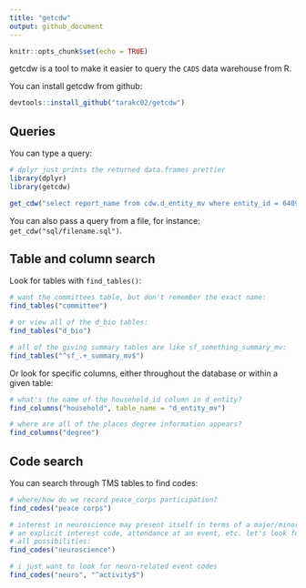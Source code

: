```yaml
---
title: "getcdw"
output: github_document
---
```


```r
knitr::opts_chunk$set(echo = TRUE)
```

getcdw is a tool to make it easier to query the `CADS` data warehouse from R.

You can install getcdw from github:

```r
devtools::install_github("tarakc02/getcdw")
```

## Queries

You can type a query:

```r
# dplyr just prints the returned data.frames prettier
library(dplyr)
library(getcdw)

get_cdw("select report_name from cdw.d_entity_mv where entity_id = 640993")
```

You can also pass a query from a file, for instance: `get_cdw("sql/filename.sql")`.

## Table and column search

Look for tables with `find_tables()`:

```r
# want the committees table, but don't remember the exact name:
find_tables("committee")

# or view all of the d_bio tables:
find_tables("d_bio")

# all of the giving summary tables are like sf_something_summary_mv:
find_tables("^sf_.+_summary_mv$")
```

Or look for specific columns, either throughout the database or within a given table:

```r
# what's the name of the household_id column in d_entity?
find_columns("household", table_name = "d_entity_mv")

# where are all of the places degree information appears?
find_columns("degree")
```

## Code search

You can search through TMS tables to find codes:

```r
# where/how do we record peace_corps participation?
find_codes("peace corps")

# interest in neuroscience may present itself in terms of a major/minor, 
# an explicit interest code, attendance at an event, etc. let's look for
# all possibilities:
find_codes("neuroscience")

# i just want to look for neuro-related event codes
find_codes("neuro", "^activity$")
```
